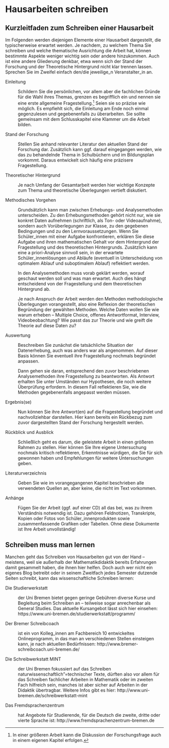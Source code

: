 Hausarbeiten schreiben
======================

Kurzleitfaden zum Schreiben einer Hausarbeit
--------------------------------------------

Im Folgenden werden diejenigen Elemente einer Hausarbeit dargestellt,
die typischerweise erwartet werden. Je nachdem, zu welchem Thema Sie
schreiben und welche thematische Ausrichtung die Arbeit hat, können
bestimmte Aspekte weniger wichtig sein oder andere hinzukommen. Auch ist
eine andere Gliederung denkbar, etwa wenn sich der Stand der Forschung
und der Theoretische Hintergrund nicht klar trennen lassen. Sprechen Sie
im Zweifel einfach den/die jeweilige\_n Veranstalter\_in an.

Einleitung

:   Schildern Sie die persönlichen, vor allem aber die fachlichen Gründe
    für die Wahl ihres Themas, grenzen es begrifflich ein und nennen sie
    eine erste allgemeine Fragestellung.^[In einer größeren Arbeit kann die Diskussion der Forschungsfrage
    auch in einem eigenen Kapitel erfolgen.] Seien sie so präzise
    wie möglich. Es empfiehlt sich, die Einleitung am Ende noch einmal
    gegenzulesen und gegebenenfalls zu überarbeiten. Sie sollte
    gemeinsam mit dem Schlusskapitel eine Klammer um die Arbeit bilden.

Stand der Forschung

:   Stellen Sie anhand relevanter Literatur den aktuellen Stand der
    Forschung dar. Zusätzlich kann ggf. darauf eingegangen werden, wie
    das zu behandelnde Thema in Schulbüchern und im
    Bildungsplan vorkommt. Daraus entwickelt sich häufig eine
    präzisere Fragestellung.

Theoretischer Hintergrund

:   Je nach Umfang der Gesamtarbeit werden hier wichtige Konzepte zum
    Thema und theoretische Überlegungen vertieft diskutiert.

Methodisches Vorgehen

:   Grundsätzlich kann man zwischen Erhebungs- und
    Analysemethoden unterscheiden. Zu den Erhebungsmethoden gehört nicht
    nur, wie sie konkret Daten aufnehmen (schriftlich, als Ton- oder
    Videoaufnahme), sondern auch Vorüberlegungen zur Klasse, zu den
    gegebenen Bedingungen und zu den Lernvoraussetzungen. Wenn Sie
    Schüler\_innen mit einer Aufgabe konfrontieren, erklären Sie diese
    Aufgabe und ihren mathematischen Gehalt vor dem Hintergrund der
    Fragestellung und des theoretischen Hintergrunds. Zusätzlich kann
    eine a priori-Analyse sinnvoll sein, in der erwartete
    Schüler\_innenlösungen und Abläufe (eventuell in Unterscheidung von
    optimalem Ablauf und suboptimalem Ablauf) reflektiert werden.

    In den Analysemethoden muss vorab geklärt werden, worauf geschaut
    werden soll und was man erwartet. Auch dies hängt entscheidend von
    der Fragestellung und dem theoretischen Hintergrund ab.

    Je nach Anspruch der Arbeit werden den Methoden methodologische
    Überlegungen vorangestellt, also eine Reflexion der theoretischen
    Begründung der gewählten Methoden. Welche Daten wollen Sie wie warum
    erheben – Multiple Choice, offenes Antwortformat, Interview,
    Videobeobachtung? Wie passt das zur Theorie und wie greift die
    Theorie auf diese Daten zu?

Auswertung

:   Beschreiben Sie zunächst die tatsächliche Situation der
    Datenerhebung, auch was anders war als angenommen. Auf dieser Basis
    können Sie eventuell ihre Fragestellung nochmals begründet anpassen.

    Dann gehen sie daran, entsprechend den zuvor beschriebenen
    Analysemethoden ihre Fragestellung zu beantworten. Als Antwort
    erhalten Sie unter Umständen nur Hypothesen, die noch weitere
    Überprüfung erfordern. In diesem Fall reflektieren Sie, wie die
    Methoden gegebenenfalls angepasst werden müssen.

Ergebnis(se)

:   Nun können Sie ihre Antwort(en) auf die Fragestellung begründet und
    nachvollziehbar darstellen. Hier kann bereits ein Rückbezug zum
    zuvor dargestellten Stand der Forschung hergestellt werden.

Rückblick und Ausblick

:   Schließlich geht es darum, die geleistete Arbeit in einen größeren
    Rahmen zu stellen. Hier können Sie Ihre eigene Untersuchung nochmals
    kritisch reflektieren, Erkenntnisse würdigen, die Sie für sich
    gewonnen haben und Empfehlungen für weitere Untersuchungen geben.

Literaturverzeichnis

:   Geben Sie wie im vorangegangenen Kapitel beschrieben alle
    verwendeten Quellen an, aber keine, die nicht im Text vorkommen.

Anhänge

:   Fügen Sie der Arbeit (ggf. auf einer CD) all das bei, was zu ihrem
    Verständnis notwendig ist. Dazu gehören Feldnotizen, Transkripte,
    Kopien oder Fotos von Schüler\_innenprodukten sowie zusammenfassende
    Grafiken oder Tabellen. Ohne diese Dokumente ist Ihre Arbeit
    unvollständig!

Schreiben muss man lernen
-------------------------

Manchen geht das Schreiben von Hausarbeiten gut von der Hand – meistens,
weil sie außerhalb der Mathematikdidaktik bereits Erfahrungen damit
gesammelt haben, die ihnen hier helfen. Doch auch wer nicht ein eigenes
Blog betreibt oder in seinem Zweitfach jedes Semester dutzende Seiten
schreibt, kann das wissenschaftliche Schreiben lernen:

Die Studierwerkstatt

:   der Uni Bremen bietet gegen geringe Gebühren diverse Kurse und
    Begleitung beim Schreiben an – teilweise sogar anrechenbar als
    General Studies. Das aktuelle Kursangebot lässt sich hier einsehen: https://www.uni-bremen.de/studierwerkstatt/programm/

Der Bremer Schreibcoach

:   ist ein von Kolleg\_innen am Fachbereich 10 entwickeltes
    Onlineprogramm, in das man an verschiedenen Stellen einsteigen kann,
    je nach aktuellen Bedürfnissen:
    http://www.bremer-schreibcoach.uni-bremen.de/

Die Schreibwerkstatt MINT

:   der Uni Bremen fokussiert auf das Schreiben
    naturwissenschaftlich"=technischer Texte, dürften also vor allem für
    das Schreiben fachlicher Arbeiten in Mathematik oder im zweiten Fach
    hilfreich sein, manches ist aber sicher auf Arbeiten in der
    Didaktik übertragbar. Weitere Infos gibt es hier:
    http://www.uni-bremen.de/schreibwerkstatt-mint

Das Fremdsprachenzentrum

:   hat Angebote für Studierende, für die Deutsch die zweite, dritte
    oder vierte Sprache ist: http://www.fremdsprachenzentrum-bremen.de

